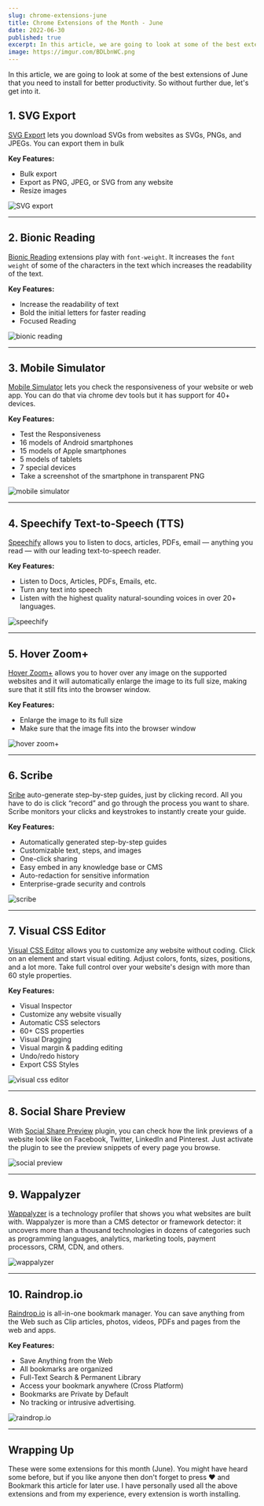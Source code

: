 ```yaml
---
slug: chrome-extensions-june
title: Chrome Extensions of the Month - June
date: 2022-06-30
published: true
excerpt: In this article, we are going to look at some of the best extensions of June that you need to install for better productivity. So without further due, let's get into it.
image: https://imgur.com/BDLbnWC.png
---
```



In this article, we are going to look at some of the best extensions of June that you need to install for better productivity. So without further due, let's get into it.


## 1. SVG Export

[SVG Export](https://chrome.google.com/webstore/detail/svg-export/naeaaedieihlkmdajjefioajbbdbdjgp) lets you download SVGs from websites as SVGs, PNGs, and JPEGs. You can export them in bulk 

**Key Features:**
- Bulk export
- Export as PNG, JPEG, or SVG from any website
- Resize images

![SVG export](https://lh3.googleusercontent.com/8o74-dBaQb5Uda1tFt6Eye5q_nl5sY1n0HrODIvQIU-3Q8NQoatcw2fKAwnTHXWtVew-SoSaBMjPEZowUFUka3RO=w640-h400-e365-rj-sc0x00ffffff)

***


## 2. Bionic Reading

[Bionic Reading](https://chrome.google.com/webstore/detail/bionic-reading/kdfkejelgkdjgfoolngegkhkiecmlflj) extensions play with `font-weight`. It increases the `font weight` of some of the characters in the text which increases the readability of the text.

**Key Features:**
- Increase the readability of text 
- Bold the initial letters for faster reading
- Focused Reading

![bionic reading](https://lh3.googleusercontent.com/9PH2ZwiLHoauM46XaOviouBVYERlZQky7elTbnn2X6C4eKYa8VxOBcGCEfF0cTmPw4AJy-Tn81FAATcc5CAjejrN=w640-h400-e365-rj-sc0x00ffffff)

***

## 3. Mobile Simulator

[Mobile Simulator](https://chrome.google.com/webstore/detail/mobile-simulator-responsi/ckejmhbmlajgoklhgbapkiccekfoccmk) lets you check the responsiveness of your website or web app. You can do that via chrome dev tools but it has support for  40+ devices.

**Key Features:**
- Test the Responsiveness
- 16 models of Android smartphones 
- 15 models of Apple smartphones
- 5 models of tablets
- 7 special devices
- Take a screenshot of the smartphone in transparent PNG 

![mobile simulator](https://lh3.googleusercontent.com/4ga5aWnod0W6o_3bYR6OOdWcXvbtW-7D6yRwgQD-FeMICJG-k_-WjdXeIAQdkc5M4w2dUHgfJEKYLfx786UO9lC-kA=w640-h400-e365-rj-sc0x00ffffff)

***

## 4. Speechify Text-to-Speech (TTS)

[Speechify](https://chrome.google.com/webstore/detail/speechify-text-to-speech/ljflmlehinmoeknoonhibbjpldiijjmm) allows you to listen to docs, articles, PDFs, email — anything you read — with our leading text-to-speech reader.

**Key Features:**
- Listen to Docs, Articles, PDFs, Emails, etc.
- Turn any text into speech 
- Listen with the highest quality natural-sounding voices in over 20+ languages.

![speechify](https://lh3.googleusercontent.com/gxuSR_dSLNYwKPK-XeZ44coeKZCz1-vOVWB9z4JkBEjrIZSKmeneFKat4JqUjs6MKxNts5ewMdLm4vn4qKctuEbNgv0=w640-h400-e365-rj-sc0x00ffffff)

***

## 5. Hover Zoom+

[Hover Zoom+](https://chrome.google.com/webstore/detail/hover-zoom%2B/pccckmaobkjjboncdfnnofkonhgpceea) allows you to hover over any image on the supported websites and it will automatically enlarge the image to its full size, making sure that it still fits into the browser window.

**Key Features:**
- Enlarge the image to its full size
- Make sure that the image fits into the browser window 


![hover zoom+](https://lh3.googleusercontent.com/Dgk59trR55ciTAkrHTTTNiVFahl0X5Q41XPab41uwDSZbmdqgkCLk-FDmX-BfAylR9CZPtxWIfRDHdatUy2GhfOa2A=w640-h400-e365-rj-sc0x00ffffff)

***

## 6. Scribe

[Sribe](https://chrome.google.com/webstore/detail/scribe-%E2%80%94-documentation-so/okfkdaglfjjjfefdcppliegebpoegaii) auto-generate step-by-step guides, just by clicking record. All you have to do is click “record” and go through the process you want to share. Scribe monitors your clicks and keystrokes to instantly create your guide.

**Key Features:**
- Automatically generated step-by-step guides
- Customizable text, steps, and images
- One-click sharing
- Easy embed in any knowledge base or CMS
- Auto-redaction for sensitive information
- Enterprise-grade security and controls

![scribe](https://lh3.googleusercontent.com/CN8n-PRqK3TiLPkzwh0FJ9Uv2j54gpdPuf7T6gTlL8B7BR7ZFGA14X0ZNGBB6ORU9HDTLwgd2atO3MPLNPAQ15rk=w640-h400-e365-rj-sc0x00ffffff)

***

## 7. Visual CSS Editor

[Visual CSS Editor](https://chrome.google.com/webstore/detail/visual-css-editor/cibffnhhlfippmhdmdkcfecncoaegdkh/related)  allows you to customize any website without coding. Click on an element and start visual editing. Adjust colors, fonts, sizes, positions, and a lot more. Take full control over your website's design with more than 60 style properties.

**Key Features:**
- Visual Inspector
- Customize any website visually
- Automatic CSS selectors
- 60+ CSS properties
- Visual Dragging
- Visual margin & padding editing
- Undo/redo history
- Export CSS Styles

![visual css editor](https://lh3.googleusercontent.com/TTEAGbufQo-RJE81GYbcY_H8fIPGz-on-frsWdACMxMCLpldJRNGJKaJAivs_peJRZie5swxLKSU92Sj7KS7I1a6zZo=w640-h400-e365-rj-sc0x00ffffff)

***

## 8. Social Share Preview

With [Social Share Preview](https://chrome.google.com/webstore/detail/social-share-preview/ggnikicjfklimmffbkhknndafpdlabib/related) plugin, you can check how the link previews of a website look like on Facebook, Twitter, LinkedIn and Pinterest. Just activate the plugin to see the preview snippets of every page you browse.


![social preview](https://lh3.googleusercontent.com/-mc69tCw-Pw-sbd8XqFPpVRDUngtFTw2OqchJV2Xq-YGxDxMkBP3e_F6KgSasf4Zans-ZkqRricbs7n4PSqLZOp4Qw=w640-h400-e365-rj-sc0x00ffffff)

***

## 9. Wappalyzer

[Wappalyzer](https://chrome.google.com/webstore/detail/wappalyzer-technology-pro/gppongmhjkpfnbhagpmjfkannfbllamg) is a technology profiler that shows you what websites are built with. Wappalyzer is more than a CMS detector or framework detector: it uncovers more than a thousand technologies in dozens of categories such as programming languages, analytics, marketing tools, payment processors, CRM, CDN, and others.

![wappalyzer](https://lh3.googleusercontent.com/TE5cGjbTbj_mqLFn1_IljQ8NkX8lZZNDJApijpuoug4FMd8g5EsoWjW8ZUcHnlclzo1KknI21_KUmckFNHUE3JCO0w=w640-h400-e365-rj-sc0x00ffffff)

***

## 10. Raindrop.io

[Raindrop.io](https://chrome.google.com/webstore/detail/raindropio/ldgfbffkinooeloadekpmfoklnobpien) is all-in-one bookmark manager. You can save anything from the Web such as Clip articles, photos, videos, PDFs and pages from the web and apps.

**Key Features:**
- Save Anything from the Web
- All bookmarks are organized
- Full-Text Search & Permanent Library
- Access your bookmark anywhere (Cross Platform) 
- Bookmarks are Private by Default
- No tracking or intrusive advertising.

![raindrop.io](https://lh3.googleusercontent.com/AO5W5bGoyq298U8eawQ5JqBbox1W9Jug2LGeD7qFcx48oroRnUfY2zttHwFl1FlToamZSNnu-Z48e_GJdO8AKFpCNhQ=w640-h400-e365-rj-sc0x00ffffff)

***

## Wrapping Up
These were some extensions for this month (June). You might have heard some before, but if you like anyone then don't forget to press ❤️ and Bookmark this article for later use. I have personally used all the above extensions and from my experience, every extension is worth installing.


